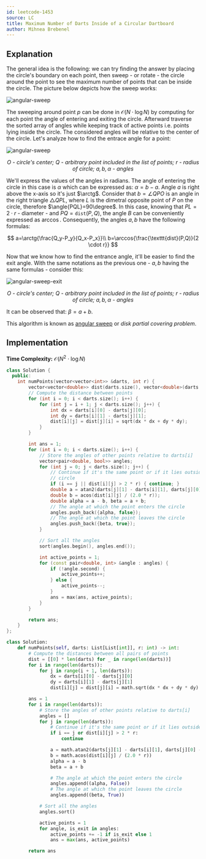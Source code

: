 ```yaml
---
id: leetcode-1453
source: LC
title: Maximum Number of Darts Inside of a Circular Dartboard
author: Mihnea Brebenel
---
```


## Explanation

The general idea is the following: we can try finding the answer
by placing the circle's boundary on each point, then sweep - or rotate -
the circle around the point to see the maximum number of points that can be inside the circle.
The picture below depicts how the sweep works:

![angular-sweep](./leetcode-1453/angular-sweep.png)

The sweeping around point $p$ can be done in $\mathcal{O}(N \cdot \log{N})$ by
computing for each point the angle of entering and exiting the circle. Afterward
traverse the sorted array of angles while keeping track of active points i.e.
points lying inside the circle. The considered angles will be relative
to the center of the circle. Let's analyze how to find the entrace angle for
a point:

![angular-sweep](./leetcode-1453/angular-sweep-enter.png)
<i><center>$O$ - circle's center; $Q$ - arbitrary point included in the list of points; $r$ - radius of circle; $a, b, \alpha$ - angles</center></i>

We'll express the values of the angles in radians. The angle of entering the circle in this case is $\alpha$
which can be expressed as: $\alpha = b - a$. Angle $a$ is right above the x-axis so it's just $\arctg$.
Consider that $b=\angle{QPO}$ is an angle in the right triangle $\triangle QPL$, where $L$ is the dimetral opposite point of $P$ on the
circle, therefore $\angle{PQL}=90\degree$. In this case, knowing that $PL=2 \cdot r$ - diameter - and $PQ=\texttt{dist}(P,Q)$, the angle $B$
can be conveniently expressed as $\arccos$. Consequently, the angles $a, b$ have the following formulas:

$$
a=\arctg{\frac{Q_y-P_y}{Q_x-P_x}}\\
b=\arccos{\frac{\texttt{dist}(P,Q)}{2 \cdot r}}
$$

Now that we know how to find the entrance angle, it'll be easier to find the exit angle.
With the same notations as the previous one - $a, b$ having the same formulas - consider this:

![angular-sweep-exit](./leetcode-1453/angular-sweep-exit.png)
<i><center>$O$ - circle's center; $Q$ - arbitrary point included in the list of points; $r$ - radius of circle; $a, b, \alpha$ - angles</center></i>

It can be observed that: $\beta = a + b$.

This algorithm is known as [angular sweep](https://www.geeksforgeeks.org/angular-sweep-maximum-points-can-enclosed-circle-given-radius/)
or *disk partial covering problem*.

## Implementation

**Time Complexity:** $\mathcal{O}(N^2 \cdot \log{N})$

<LanguageSection>
<CPPSection>

```cpp
class Solution {
  public:
	int numPoints(vector<vector<int>> &darts, int r) {
		vector<vector<double>> dist(darts.size(), vector<double>(darts.size()));
		// Compute the distance between points
		for (int i = 0; i < darts.size(); i++) {
			for (int j = i + 1; j < darts.size(); j++) {
				int dx = darts[i][0] - darts[j][0];
				int dy = darts[i][1] - darts[j][1];
				dist[i][j] = dist[j][i] = sqrt(dx * dx + dy * dy);
			}
		}

		int ans = 1;
		for (int i = 0; i < darts.size(); i++) {
			// Store the angles of other points relative to darts[i]
			vector<pair<double, bool>> angles;
			for (int j = 0; j < darts.size(); j++) {
				// Continue if it's the same point or if it lies outside any
				// circle
				if (i == j || dist[i][j] > 2 * r) { continue; }
				double a = atan2(darts[j][1] - darts[i][1], darts[j][0] - darts[i][0]);
				double b = acos(dist[i][j] / (2.0 * r));
				double alpha = a - b, beta = a + b;
				// The angle at which the point enters the circle
				angles.push_back({alpha, false});
				// The angle at which the point leaves the circle
				angles.push_back({beta, true});
			}

			// Sort all the angles
			sort(angles.begin(), angles.end());

			int active_points = 1;
			for (const pair<double, int> &angle : angles) {
				if (!angle.second) {
					active_points++;
				} else {
					active_points--;
				}
				ans = max(ans, active_points);
			}
		}

		return ans;
	}
};
```

</CPPSection>
<PySection>

```py
class Solution:
	def numPoints(self, darts: List[List[int]], r: int) -> int:
		# Compute the distances between all pairs of points
		dist = [[0] * len(darts) for _ in range(len(darts))]
		for i in range(len(darts)):
			for j in range(i + 1, len(darts)):
				dx = darts[i][0] - darts[j][0]
				dy = darts[i][1] - darts[j][1]
				dist[i][j] = dist[j][i] = math.sqrt(dx * dx + dy * dy)

		ans = 1
		for i in range(len(darts)):
			# Store the angles of other points relative to darts[i]
			angles = []
			for j in range(len(darts)):
				# Continue if it's the same point or if it lies outside any circle
				if i == j or dist[i][j] > 2 * r:
					continue

				a = math.atan2(darts[j][1] - darts[i][1], darts[j][0] - darts[i][0])
				b = math.acos(dist[i][j] / (2.0 * r))
				alpha = a - b
				beta = a + b

				# The angle at which the point enters the circle
				angles.append((alpha, False))
				# The angle at which the point leaves the circle
				angles.append((beta, True))

			# Sort all the angles
			angles.sort()

			active_points = 1
			for angle, is_exit in angles:
				active_points += -1 if is_exit else 1
				ans = max(ans, active_points)

		return ans
```

</PySection>
</LanguageSection>
